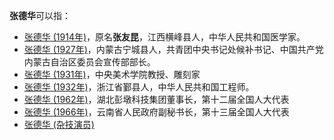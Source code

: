 '''张德华'''可以指：
* [[张德华_(1914年)|张德华 (1914年)]]，原名'''张友昆'''，江西横峰县人，中华人民共和国医学家。
* [[张德华_(1927年)|张德华 (1927年)]]，内蒙古宁城县人，共青团中央书记处候补书记、中国共产党内蒙古自治区委员会宣传部部长。
* [[张德华_(1931年)|张德华 (1931年)]]，中央美术学院教授、雕刻家
* [[张德华_(1932年)|张德华 (1932年)]]，浙江省鄞县人，中华人民共和国工程师。
* [[张德华_(1962年)|张德华 (1962年)]]，湖北彭墩科技集团董事长，第十二届全国人大代表
* [[张德华_(1966年)|张德华 (1966年)]]，云南省人民政府副秘书长，第十三届全国人大代表
* [[张德华_(杂技演员)|张德华 (杂技演员)]]

{{Disambiguation|cat=三字张姓人名消歧义|de}}